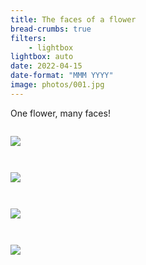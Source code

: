 ```yaml
---
title: The faces of a flower
bread-crumbs: true
filters:
    - lightbox
lightbox: auto
date: 2022-04-15
date-format: "MMM YYYY"
image: photos/001.jpg
---
```


One flower, many faces! 

::: {style="display: grid;grid-template-columns: repeat(auto-fill, minmax(250px, 1fr));grid-gap: 1em;"}


![](photos/001.jpg){group="my-gallery"}

![](photos/002.jpg){group="my-gallery"}

![](photos/003.jpg){group="my-gallery"}

![](photos/004.jpg){group="my-gallery"}

:::

